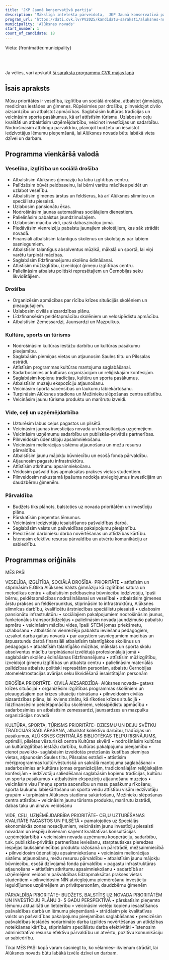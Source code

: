 ```yaml
---
title: 'JKP Jaunā konservatīvā partija'
description: 'Mākslīgā intelekta pārveidota,  JKP Jaunā konservatīvā partija - Alūksnes novads programma vienkāršā valodā'
program_url: 'https://dati.cvk.lv/PV2025/kandidatu-saraksti/aluksnes-novads/jkp-jauna-konservativa-partija'
municipality: 'Alūksnes novads'
start_number: 1
count_of_candidate: 18
---
```



Vieta: {frontmatter.municipality}<br/>

<Badge text="Veselība un izglītība" variant="note" size="small" /> <Badge text="Civilā aizsardzība" variant="note" size="small" /> <Badge text="Kultūras tradīciju saglabāšana" variant="note" size="small" /> <Badge text="Ceļu kvalitāte" variant="note" size="small" /> <Badge text="Budžeta plānošana" variant="note" size="small" />

<br/><br/> 

<Card title='Šis ir mākslīga intelekta ģenerēts apraksts' icon='starlight'>
    Ja vēlies, vari apskatīt <a href={frontmatter.program_url} target='_blank'>šī saraksta programmu CVK mājas lapā</a>
    </Card>

## Īsais apraksts

Mūsu prioritātes ir veselība, izglītība un sociālā drošība, atbalstot ģimnāziju, medicīnas iestādes un ģimenes. Rūpēsimies par drošību, pilnveidojot civilo aizsardzību un atbalstot apmācības. Saglabāsim kultūras tradīcijas un veicināsim sporta pasākumus, kā arī attīstīsim tūrismu. Uzlabosim ceļu kvalitāti un atbalstīsim uzņēmējdarbību, veicinot investīcijas un sadarbību. Nodrošināsim atbildīgu pārvaldību, plānojot budžetu un iesaistot iedzīvotājus lēmumu pieņemšanā, lai Alūksnes novads būtu labākā vieta dzīvei un darbam.

## Programma vienkāršā valodā

### Veselība, izglītība un sociālā drošība
*   Atbalstīsim Alūksnes ģimnāziju kā labu izglītības centru.
*   Palīdzēsim būvēt peldbaseinu, lai bērni varētu mācīties peldēt un uzlabot veselību.
*   Atbalstīsim ģimenes ārstus un feldšerus, kā arī Alūksnes slimnīcu un speciālistu piesaisti.
*   Uzlabosim pansionātu ēkas.
*   Nodrošināsim jaunas automašīnas sociālajiem dienestiem.
*   Palielināsim pabalstus jaundzimušajiem.
*   Uzlabosim mācību vidi, īpaši dabaszinātņu jomā.
*   Piedāvāsim vienreizēju pabalstu jaunajiem skolotājiem, kas sāk strādāt novadā.
*   Finansiāli atbalstīsim talantīgus skolēnus un skolotājus par labiem sasniegumiem.
*   Atbalstīsim talantīgus absolventus mūzikā, mākslā un sportā, lai viņi varētu turpināt mācības.
*   Saglabāsim līdzfinansējumu skolēnu ēdināšanai.
*   Attīstīsim mūžizglītību, izveidojot ģimeņu izglītības centru.
*   Palielināsim atbalstu politiski represētajiem un Černobiļas seku likvidētājiem.

### Drošība
*   Organizēsim apmācības par rīcību krīzes situācijās skolēniem un pieaugušajiem.
*   Uzlabosim civilās aizsardzības plānu.
*   Līdzfinansēsim peldētapmācību skolēniem un velosipēdistu apmācību.
*   Atbalstīsim Zemessardzi, Jaunsardzi un Mazpulkus.

### Kultūra, sports un tūrisms
*   Nodrošināsim kultūras iestāžu darbību un kultūras pasākumu pieejamību.
*   Saglabāsim piemiņas vietas un atjaunosim Saules tiltu un Pilssalas estrādi.
*   Attīstīsim programmas kultūras mantojuma saglabāšanai.
*   Sadarbosimies ar kultūras organizācijām un reliģiskajām konfesijām.
*   Saglabāsim kopienu tradīcijas, kultūru un sporta pasākumus.
*   Atbalstīsim muzeju ekspozīciju atjaunošanu.
*   Veicināsim sporta sacensības un laukumu labiekārtošanu.
*   Turpināsim Alūksnes stadiona un Mežinieku slēpošanas centra attīstību.
*   Veicināsim jaunu tūrisma produktu un maršrutu izveidi.

### Vide, ceļi un uzņēmējdarbība
*   Uzturēsim labus ceļus pagastos un pilsētā.
*   Veicināsim jaunas investīcijas novadā un konsultācijas uzņēmējiem.
*   Veicināsim uzņēmumu sadarbību un publiskās-privātās partnerības.
*   Pilnveidosim ūdenstilpju apsaimniekošanu.
*   Veicināsim meliorācijas sistēmu atjaunošanu un mežu resursu pārvaldību.
*   Atbalstīsim jaunu mājokļu būvniecību un esošā fonda pārvaldību.
*   Atjaunosim pagastu infrastruktūru.
*   Attīstīsim atkritumu apsaimniekošanu.
*   Veidosim pašvaldības apmaksātas prakses vietas studentiem.
*   Pilnveidosim nekustamā īpašuma nodokļa atvieglojumus investīcijām un daudzbērnu ģimenēm.

### Pārvaldība
*   Budžets tiks plānots, balstoties uz novada prioritātēm un investīciju plānu.
*   Pārskatīsim pieņemtos lēmumus.
*   Veicināsim iedzīvotāju iesaistīšanos pašvaldības darbā.
*   Saglabāsim valsts un pašvaldības pakalpojumu pieejamību.
*   Precizēsim darbinieku darba novērtēšanas un atlīdzības kārtību.
*   Īstenosim efektīvu resursu pārvaldību un atvērtu komunikāciju ar sabiedrību.


## Programmas oriģināls

MĒS PAŠI

VESELĪBA, IZGLĪTĪBA, SOCIĀLĀ DROŠĪBA- PRIORITĀTE
• attīstīsim un stiprināsim E.Glika Alūksnes Valsts ģimnāziju kā izglītības satura un metodikas centru
• atbalstīsim peldbaseina būvniecību iedzīvotāju, īpaši bērnu, peldētapmācības nodrošināšanai un veselībai
• atbalstīsim ģimenes ārstu prakses un feldšerpunktus, stiprināsim to infrastruktūru, Alūksnes slimnīcas darbību, kvalificētu ārstniecības speciālistu piesaisti
• uzlabosim pansionātu infrastruktūru
• sociālajiem pakalpojumiem nodrošināsim jaunus, funkcionālus transportlīdzekļus
• palielināsim novada jaundzimušo pabalstu apmēru
• veicināsim mācību vides, īpaši STEM jomas priekšmetu, uzlabošanu
• atbalstīsim vienreizēju pabalstu ieviešanu pedagogiem, uzsākot darba gaitas novadā
• par augstiem sasniegumiem mācībās un ārpusstundu darbā finansiāli atbalstīsim talantīgākos skolēnus un pedagogus
• atbalstīsim talantīgāko mūzikas, mākslas un sporta skolu absolventus mācību turpināšanai izvēlētajā profesionālajā jomā
• saglabāsim skolēnu ēdināšanas līdzfinansējumu
• attīstīsim mūžizglītību, izveidojot ģimeņu izglītības un atbalsta centru
• palielināsim materiālās palīdzības atbalstu politiski represētām personām, atbalstu Černobiļas atomelektrostacijas avārijas seku likvidēšanā iesaistītajām personām

DROŠĪBA
PRIORITĀTE- CIVILĀ AIZSARDZĪBA- Alūksnes novads– gatavs krīzes situācijai
• organizēsim izglītības programmas skolēniem un pieaugušajiem par krīzes situāciju risināšanu
• pilnveidosim civilās aizsardzības plānu, lai ikviens zinātu, kā rīkoties krīzes situācijā
• līdzfinansēsim peldētapmācību skolēniem, velosipēdistu apmācību
• sadarbosimies un atbalstīsim zemessardzi, jaunsardzes un mazpulku organizācijas novadā

KULTŪRA, SPORTA, TŪRISMS
PRIORITĀTE- DZIESMU UN DEJU SVĒTKU TRADĪCIJAS SAGLABĀŠANA, atbalstot kolektīvu darbību, tradīcijas un pasākumus,
ALŪKSNES CENTRĀLĀS BIBLIOTĒKAS TELPU RISINĀJUMS, optimāli, pilsētas vēsturiskā centra Kultūras skvērā
• nodrošināsim kultūras un kultūrizglītības iestāžu darbību, kultūras pakalpojumu pieejamību
• cienot paveikto- saglabāsim izveidotās pretošanās kustības piemiņas vietas, atjaunosim Saules tiltu, Pilssalas estrādi
• attīstīsim mērķprogrammas kultūrvēsturiskā un sakrālā mantojuma saglabāšanai
• sadarbosimies ar kultūras jomas organizācijām, tradicionālajām reliģiskajām konfesijām
• iedzīvotāju saliedēšanai saglabāsim kopienu tradīcijas, kultūru un sporta pasākumus
• atbalstīsim ekspozīciju atjaunošanu muzejos
• veicināsim visu līmeņu sporta sacensību un masu pasākumu rīkošanu, sporta laukumu labiekārtošanu un sporta veidu attīstību visām iedzīvotāju grupām
• turpināsim Alūksnes stadiona sakārtošanu, Mežinieku slēpošanas centra attīstību
• veicināsim jaunu tūrisma produktu, maršrutu izstrādi, dabas taku un ainavu veidošanu

VIDE, CEĻI, UZŅĒMĒJDARBĪBA
PRIORITĀTE- CEĻU UZTURĒŠANAS KVALITĀTE PAGASTOS UN PILSĒTĀ
• pamatojoties uz Speciālās ekonomiskās zonas nosacījumiem, veicināsim jaunu investīciju piesaisti novadam un iespēju ikvienam saņemt kvalitatīvas konsultācijas uzņēmējdarbībā
• veicināsim novada uzņēmumu kooperāciju, sadarbību, t.sk. publiskās-privātās partnerības ieviešanu, starptautiskas pieredzes iespējas lauksaimniecības produktu ražošanā un pārstrādē, mežsaimniecībā
• pilnveidosim ūdenstilpju apsaimniekošanu
• veicināsim meliorācijas sistēmu atjaunošanu, mežu resursu pārvaldību
• atbalstīsim jaunu mājokļu būvniecību, esošā dzīvojamā fonda pārvaldību
• pagastu infrastruktūras atjaunošana
• attīstīsim atkritumu apsaimniekošanu
• sadarbībā ar uzņēmējiem veidosim pašvaldības līdzapmaksātas prakses vietas studentiem
• pilnveidosim NĪN atvieglojumu piemērošanu investīciju ieguldījumos uzņēmējiem un privātpersonām, daudzbērnu ģimenēm

PĀRVALDĪBA
PRIORITĀTE- BUDŽETS, BALSTĪTS UZ NOVADA PRIORITĀTĒM UN INVESTĪCIJU PLĀNU 3- 5 GADU PERSPEKTĪVĀ
• pārskatīsim pieņemto lēmumu aktualitāti un lietderību
• veicināsim vietējo kopienu iesaistīšanos pašvaldības darbā un lēmumu pieņemšanā
• strādāsim pie kvalitatīvas valsts un pašvaldības pakalpojumu pieejamības saglabāšanas
• precizēsim pašvaldības iestādēs nodarbināto darba izpildes novērtēšanas un atlīdzības noteikšanas kārtību, stiprināsim speciālistu darba efektivitāti
• īstenosim administratīvo resursu efektīvu pārvaldību un atvērtu, pozitīvu komunikāciju ar sabiedrību.

Tikai MĒS PAŠI kopā varam sasniegt to, ko vēlamies– ikvienam strādāt, lai Alūksnes novads būtu labākā izvēle dzīvei un darbam.

